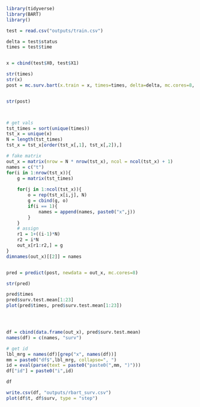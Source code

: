 ```r
library(tidyverse)
library(BART)
library()
```

```r
test = read.csv("outputs/train.csv")

delta = test$status
times = test$time


x = cbind(test$X0, test$X1)

str(times)
str(x)
post = mc.surv.bart(x.train = x, times=times, delta=delta, mc.cores=8, seed=99)


str(post)



# get vals
tst_times = sort(unique(times))
tst_x = unique(x)
N = length(tst_times)
tst_x = tst_x[order(tst_x[,1], tst_x[,2]),]

# fake matrix
out_x = matrix(nrow = N * nrow(tst_x), ncol = ncol(tst_x) + 1)
names = c("t")
for(i in 1:nrow(tst_x)){
    g = matrix(tst_times)
    
    for(j in 1:ncol(tst_x)){
        o = rep(tst_x[i,j], N)
        g = cbind(g, o)
        if(i == 1){
            names = append(names, paste0("x",j))
        }
    }
    # assign
    r1 = 1+((i-1)*N)
    r2 = i*N
    out_x[r1:r2,] = g
}
dimnames(out_x)[[2]] = names


pred = predict(post, newdata = out_x, mc.cores=8)

str(pred)

pred$times
pred$surv.test.mean[1:23]
plot(pred$times, pred$surv.test.mean[1:23])




df = cbind(data.frame(out_x), pred$surv.test.mean)
names(df) = c(names, "surv")

# get id
lbl_mrg = names(df)[grep("x", names(df))]
mm = paste0("df$",lbl_mrg, collapse=", ")
id = eval(parse(text = paste0("paste0(",mm, ")")))
df["id"] = paste0("i",id)

df

write.csv(df, "outputs/rbart_surv.csv")
plot(df$t, df$surv, type = "step")
```
